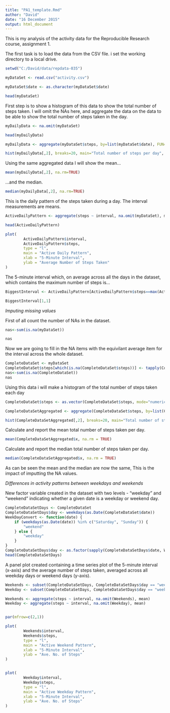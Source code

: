 ```yaml
---
title: "PA1_template.Rmd"
author: "David"
date: "16 December 2015"
output: html_document
---
```


This is my analysis of the activity data for the Reproducible Research course, assignment 1.


The first task is to load the data from the CSV file. i set the working directory to a local drive.

```r

setwd("C:/David/data/repdata-035")

myDataSet <- read.csv("activity.csv")

myDataSet$date <- as.character(myDataSet$date)

head(myDataSet)


```

First step is to show a histogram of this data to show the total number of steps taken. I will omit the NAs here, and aggregate the data on the data to be able to show the total number of steps taken in the day.

```r

myDailyData <- na.omit(myDataSet)

head(myDailyData)

myDailyData <- aggregate(myDataSet$steps, by=list(myDataSet$date), FUN=sum)

hist(myDailyData[,2], breaks=20, main="Total number of steps per day", col="blue", xlab="Steps taken")


```



Using the same aggregated data I will show the mean...

```r

mean(myDailyData[,2], na.rm=TRUE)

```

...and the median.

```r

median(myDailyData[,2], na.rm=TRUE)

```


This is the daily pattern of the steps taken during a day. The interval measurements are means.

```r

ActiveDailyPattern <- aggregate(steps ~ interval, na.omit(myDataSet), mean)

head(ActiveDailyPattern)

plot(
        ActiveDailyPattern$interval,
        ActiveDailyPattern$steps,
        type = "l",
        main = "Active Daily Pattern",
        xlab = "5-Minute Interval",
        ylab = "Average Number of Steps Taken"
)


```

The 5-minute interval which, on average across all the days in the dataset, which contains the maximum number of steps is...

```r
BiggestInterval <- ActiveDailyPattern[ActiveDailyPattern$steps==max(ActiveDailyPattern$steps), ]

BiggestInterval[1,1]

```


*Imputing missing values*

First of all count the number of NAs in the dataset.


```r

nas<-sum(is.na(myDataSet))

nas

```

Now we are going to fill in the NA items with the equivilant average item for the interval across the whole dataset.

```r

CompleteDataSet <- myDataSet
CompleteDataSet$steps[which(is.na(CompleteDataSet$steps))] <- tapply(CompleteDataSet$steps, CompleteDataSet$interval, mean, na.rm=TRUE, simplify=FALSE )
nas<-sum(is.na(CompleteDataSet))
nas

```

Using this data i will make a histogram of the total number of steps taken each day

```r

CompleteDataSet$steps <- as.vector(CompleteDataSet$steps, mode="numeric")

CompleteDataSetAggregated <- aggregate(CompleteDataSet$steps, by=list(CompleteDataSet$date), FUN=sum)

hist(CompleteDataSetAggregated[,2], breaks=20, main="Total number of steps per day", col="green", xlab="Steps taken")


```

Calculate and report the mean  total number of steps taken per day. 

```r

mean(CompleteDataSetAggregated$x, na.rm = TRUE)


```

Calculate and report the median total number of steps taken per day. 

```r


median(CompleteDataSetAggregated$x, na.rm = TRUE)


```

As can be seen the mean and the median are now the same, This is the impact of imputting the NA values.

*Differences in activity patterns between weekdays and weekends*

New factor variable created in the dataset with two levels - "weekday" and "weekend" indicating whether a given date is a weekday or weekend day.

```r

CompleteDataSetDays <- CompleteDataSet
CompleteDataSetDays$day <- weekdays(as.Date(CompleteDataSet$date))
WeekDayConvert <- function(date) {
    if (weekdays(as.Date(date)) %in% c("Saturday", "Sunday")) {
        "weekend"
    } else {
        "weekday"
    }
}
CompleteDataSetDays$day <- as.factor(sapply(CompleteDataSetDays$date, WeekDayConvert))
head(CompleteDataSetDays)
```

A panel plot created containing a time series plot of the 5-minute interval (x-axis) and the average number of steps taken, averaged across all weekday days or weekend days (y-axis).

```r

Weekends <- subset(CompleteDataSetDays, CompleteDataSetDays$day == "weekend")
Weekday <- subset(CompleteDataSetDays, CompleteDataSetDays$day == "weekday")

Weekends <- aggregate(steps ~ interval, na.omit(Weekends), mean)
Weekday <- aggregate(steps ~ interval, na.omit(Weekday), mean)


par(mfrow=c(2,1))

plot(
        Weekends$interval,
        Weekends$steps,
        type = "l",
        main = "Active Weekend Pattern",
        xlab = "5-Minute Interval",
        ylab = "Ave. No. of Steps"
)


plot(
        Weekday$interval,
        Weekday$steps,
        type = "l",
        main = "Active Weekday Pattern",
        xlab = "5-Minute Interval",
        ylab = "Ave. No. of Steps"
)


```



